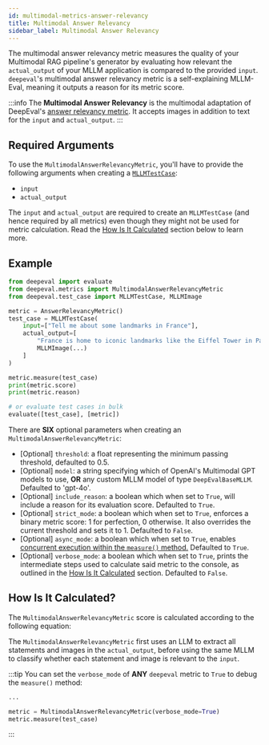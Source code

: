 ```yaml
---
id: multimodal-metrics-answer-relevancy
title: Multimodal Answer Relevancy
sidebar_label: Multimodal Answer Relevancy
---
```


<head>
  <link
    rel="canonical"
    href="https://deepeval.com/docs/multimodal-metrics-answer-relevancy"
  />
</head>


The multimodal answer relevancy metric measures the quality of your Multimodal RAG pipeline's generator by evaluating how relevant the `actual_output` of your MLLM application is compared to the provided `input`. `deepeval`'s multimodal answer relevancy metric is a self-explaining MLLM-Eval, meaning it outputs a reason for its metric score.

:::info
The **Multimodal Answer Relevancy** is the multimodal adaptation of DeepEval's [answer relevancy metric](/docs/metrics-answer-relevancy). It accepts images in addition to text for the `input` and `actual_output`.
:::

## Required Arguments

To use the `MultimodalAnswerRelevancyMetric`, you'll have to provide the following arguments when creating a [`MLLMTestCase`](/docs/evaluation-test-cases#mllm-test-case):

- `input`
- `actual_output`

The `input` and `actual_output` are required to create an `MLLMTestCase` (and hence required by all metrics) even though they might not be used for metric calculation. Read the [How Is It Calculated](#how-is-it-calculated) section below to learn more.

## Example

```python
from deepeval import evaluate
from deepeval.metrics import MultimodalAnswerRelevancyMetric
from deepeval.test_case import MLLMTestCase, MLLMImage

metric = AnswerRelevancyMetric()
test_case = MLLMTestCase(
    input=["Tell me about some landmarks in France"],
    actual_output=[
        "France is home to iconic landmarks like the Eiffel Tower in Paris.",
        MLLMImage(...)
    ]
)

metric.measure(test_case)
print(metric.score)
print(metric.reason)

# or evaluate test cases in bulk
evaluate([test_case], [metric])
```

There are **SIX** optional parameters when creating an `MultimodalAnswerRelevancyMetric`:

- [Optional] `threshold`: a float representing the minimum passing threshold, defaulted to 0.5.
- [Optional] `model`: a string specifying which of OpenAI's Multimodal GPT models to use, **OR** any custom MLLM model of type `DeepEvalBaseMLLM`. Defaulted to 'gpt-4o'.
- [Optional] `include_reason`: a boolean which when set to `True`, will include a reason for its evaluation score. Defaulted to `True`.
- [Optional] `strict_mode`: a boolean which when set to `True`, enforces a binary metric score: 1 for perfection, 0 otherwise. It also overrides the current threshold and sets it to 1. Defaulted to `False`.
- [Optional] `async_mode`: a boolean which when set to `True`, enables [concurrent execution within the `measure()` method.](/docs/metrics-introduction#measuring-a-metric-in-async) Defaulted to `True`.
- [Optional] `verbose_mode`: a boolean which when set to `True`, prints the intermediate steps used to calculate said metric to the console, as outlined in the [How Is It Calculated](#how-is-it-calculated) section. Defaulted to `False`.

## How Is It Calculated?

The `MultimodalAnswerRelevancyMetric` score is calculated according to the following equation:

<Equation formula="\text{Multimodal Answer Relevancy} = \frac{\text{Number of Relevant Statements}}{\text{Total Number of Statements}}" />

The `MultimodalAnswerRelevancyMetric` first uses an LLM to extract all statements and images in the `actual_output`, before using the same MLLM to classify whether each statement and image is relevant to the `input`.

:::tip
You can set the `verbose_mode` of **ANY** `deepeval` metric to `True` to debug the `measure()` method:

```python
...

metric = MultimodalAnswerRelevancyMetric(verbose_mode=True)
metric.measure(test_case)
```

:::
